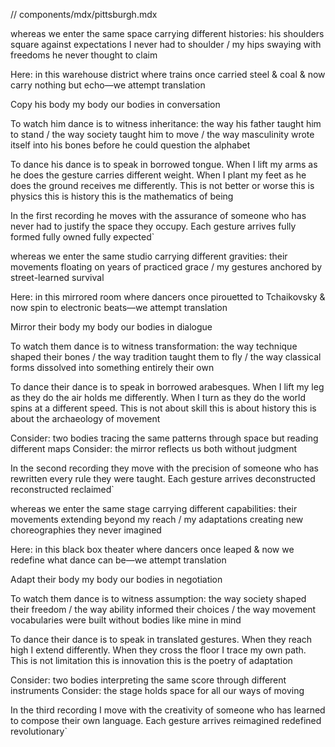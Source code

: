 // components/mdx/pittsburgh.mdx

whereas we enter the same space carrying different histories: his shoulders square against expectations I never had to shoulder / my hips swaying with freedoms he never thought to claim

Here: in this warehouse district where trains once carried steel & coal & now carry nothing but echo—we attempt translation

Copy                his body
                                    my body
                                                        our bodies in conversation

To watch him dance is to witness inheritance: the way his father taught him to stand / the way society taught him to move / the way masculinity wrote itself into his bones before he could question the alphabet

To dance his dance is to speak in borrowed tongue. When I lift my arms as he does the gesture carries different weight. When I plant my feet as he does the ground receives me differently. This is not better or worse this is physics 
this is history this is the mathematics of being

In the first recording he moves with the assurance of someone who has never had to justify the space they occupy. Each gesture arrives fully formed fully owned fully expected`

whereas we enter the same studio carrying different gravities: their movements floating on years of practiced grace / my gestures anchored by street-learned survival

Here: in this mirrored room where dancers once pirouetted to Tchaikovsky & now spin to electronic beats—we attempt translation

Mirror              their body
                                    my body
                                                        our bodies in dialogue

To watch them dance is to witness transformation: the way technique shaped their bones / the way tradition taught them to fly / the way classical forms dissolved into something entirely their own

To dance their dance is to speak in borrowed arabesques. When I lift my leg as they do the air holds me differently. When I turn as they do the world spins at a different speed. This is not about skill this is about history this is about the archaeology of movement

Consider: two bodies tracing the same patterns through space but reading different maps
Consider: the mirror reflects us both without judgment

In the second recording they move with the precision of someone who has rewritten every rule they were taught. Each gesture arrives deconstructed reconstructed reclaimed`

whereas we enter the same stage carrying different capabilities: their movements extending beyond my reach / my adaptations creating new choreographies they never imagined

Here: in this black box theater where dancers once leaped & now we redefine what dance can be—we attempt translation

Adapt               their body
                                    my body
                                                        our bodies in negotiation

To watch them dance is to witness assumption: the way society shaped their freedom / the way ability informed their choices / the way movement vocabularies were built without bodies like mine in mind

To dance their dance is to speak in translated gestures. When they reach high I extend differently. When they cross the floor I trace my own path. This is not limitation this is innovation this is the poetry of adaptation

Consider: two bodies interpreting the same score through different instruments
Consider: the stage holds space for all our ways of moving

In the third recording I move with the creativity of someone who has learned to compose their own language. Each gesture arrives reimagined redefined revolutionary`